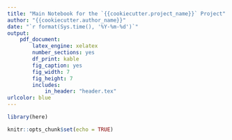 ```yaml
---
title: "Main Notebook for the `{{cookiecutter.project_name}}` Project"
author: "{{cookiecutter.author_name}}"
date: "`r format(Sys.time(), '%Y-%m-%d')`"
output:
    pdf_document:
        latex_engine: xelatex
        number_sections: yes
        df_print: kable
        fig_caption: yes
        fig_width: 7
        fig_height: 7
        includes:
            in_header: "header.tex"
urlcolor: blue
---
```


```r
library(here)
```

```r
knitr::opts_chunk$set(echo = TRUE)
```
